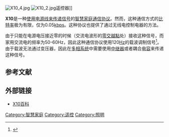 {{Other uses|subject=通訊協定|other=韓國的同名綜藝節目|X10}}

[[File:X10_4.jpg|thumb]]
[[File:X10_2.jpg|thumb]]遥控器]]

'''X10'''是一种[[電力線通信|使用电源线来传递信号]]的[[智慧家庭|智慧家庭]][[通信协议|通信协议]]。然而，这种通信方式的[[比特率|比特率]]极为有限，仅为0.05[[kbps|kbps]]。这种协议也提供了通过无线电控制电器的方法。

由于只能在电源电压接近零的时候（交流电波形的[[零交越點|零交越點]]处）接收这种信号，而家用交流电的频率为50-60Hz，因此这种通信协议使用120[[Hz|Hz]]的载波调制信号<ref>{{Cite web|url=http://www.smarthomeusa.com/how-x10-works/|title=How X10 Works|website=www.smarthomeusa.com|access-date=2016-03-08|archive-date=2019-04-02|archive-url=https://web.archive.org/web/20190402195647/https://www.smarthomeusa.com/how-x10-works/}}</ref>。由于载波无法通过变压器，因此在[[多相系统|多相系统]]中需要使用[[中继器|中继器]]或者耦合[[电容|电容]]来传递这种信号。

==参考文献==
{{reflist}}

==外部链接==
* [http://kbase.x10.com/ X10百科] {{Wayback|url=http://kbase.x10.com/ |date=20080907214941 }}
[[Category:智慧家庭|Category:智慧家庭]]
[[Category:遥控|Category:遥控]]
[[Category:照明|Category:照明]]